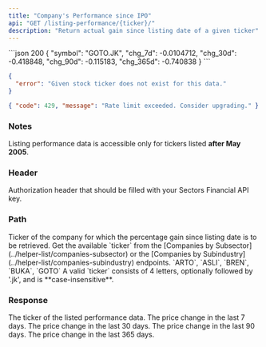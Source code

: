 ```yaml
---
title: "Company's Performance since IPO"
api: "GET /listing-performance/{ticker}/"
description: "Return actual gain since listing date of a given ticker"
---
```


<ResponseExample>
```json 200
{
  "symbol": "GOTO.JK",
  "chg_7d": -0.0104712,
  "chg_30d": -0.418848,
  "chg_90d": -0.115183,
  "chg_365d": -0.740838
}
```

```json 400
{
  "error": "Given stock ticker does not exist for this data."
}
```

```json 429
{ "code": 429, "message": "Rate limit exceeded. Consider upgrading." }
```

</ResponseExample>

### Notes

Listing performance data is accessible only for tickers listed **after May 2005**.

### Header

<ParamField header="Authorization" type="string" required>
  Authorization header that should be filled with your Sectors Financial API
  key.
</ParamField>

### Path

<ParamField path="ticker" type="string" required>
  Ticker of the company for which the percentage gain since listing date is to
  be retrieved.
  <AccordionGroup>
    <Accordion title="Get the available ticker">
      Get the available `ticker` from the [Companies by
      Subsector](../helper-list/companies-subsector) or the [Companies by
      Subindustry](../helper-list/companies-subindustry) endpoints.
    </Accordion>
    <Accordion title="Examples of the ticker">
      `ARTO`, `ASLI`, `BREN`, `BUKA`, `GOTO`
    </Accordion>
    <Accordion title="Format">
      A valid `ticker` consists of 4 letters, optionally followed by '.jk', and
      is **case-insensitive**.
    </Accordion>
  </AccordionGroup>
</ParamField>

### Response

<ResponseField name="symbol" type="string">
  The ticker of the listed performance data.
</ResponseField>
<ResponseField name="chg_7d" type="float">
  The price change in the last 7 days.
</ResponseField>
<ResponseField name="chg_30d" type="float">
  The price change in the last 30 days.
</ResponseField>
<ResponseField name="chg_90d" type="float">
  The price change in the last 90 days.
</ResponseField>
<ResponseField name="chg_365d" type="float">
  The price change in the last 365 days.
</ResponseField>
